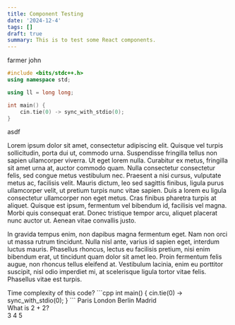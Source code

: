 ```yaml
---
title: Component Testing
date: '2024-12-4'
tags: []
draft: true
summary: This is to test some React components.
---
```


<Spoiler title="usaco">
farmer john

```cpp
#include <bits/stdc++.h>
using namespace std;

using ll = long long;

int main() {
    cin.tie(0) -> sync_with_stdio(0);
}
```

asdf
</Spoiler>

<Spoiler title="text test">

Lorem ipsum dolor sit amet, consectetur adipiscing elit. Quisque vel turpis sollicitudin, porta dui ut, commodo urna. Suspendisse fringilla tellus non sapien ullamcorper viverra. Ut eget lorem nulla. Curabitur ex metus, fringilla sit amet urna at, auctor commodo quam. Nulla consectetur consectetur felis, sed congue metus vestibulum nec. Praesent a nisi cursus, vulputate metus ac, facilisis velit. Mauris dictum, leo sed sagittis finibus, ligula purus ullamcorper velit, ut pretium turpis nunc vitae sapien. Duis a lorem eu ligula consectetur ullamcorper non eget metus. Cras finibus pharetra turpis at aliquet. Quisque est ipsum, fermentum vel bibendum id, facilisis vel magna. Morbi quis consequat erat. Donec tristique tempor arcu, aliquet placerat nunc auctor ut. Aenean vitae convallis justo.

In gravida tempus enim, non dapibus magna fermentum eget. Nam non orci ut massa rutrum tincidunt. Nulla nisl ante, varius id sapien eget, interdum luctus mauris. Phasellus rhoncus, lectus eu facilisis pretium, nisi enim bibendum erat, ut tincidunt quam dolor sit amet leo. Proin fermentum felis augue, non rhoncus tellus eleifend at. Vestibulum lacinia, enim eu porttitor suscipit, nisl odio imperdiet mi, at scelerisque ligula tortor vitae felis. Phasellus vitae est turpis.
</Spoiler>

<Quiz>
  <QuizQuestion>
    Time complexity of this code?
    ```cpp
    int main() {
        cin.tie(0) -> sync_with_stdio(0);
    }
    ```
    <QuizMCAnswer number={0} correct text="Correct!">
      Paris
    </QuizMCAnswer>
    <QuizMCAnswer number={1}>
      London
    </QuizMCAnswer>
    <QuizMCAnswer number={2}>
      Berlin
    </QuizMCAnswer>
    <QuizMCAnswer number={3}>
      Madrid
    </QuizMCAnswer>
  </QuizQuestion>
  
  <QuizQuestion>
    <div>
      What is 2 + 2?
    </div>
    <QuizMCAnswer number={0}>
      3
    </QuizMCAnswer>
    <QuizMCAnswer number={1} correct>
      4
    </QuizMCAnswer>
    <QuizMCAnswer number={2}>
      5
    </QuizMCAnswer>
  </QuizQuestion>
</Quiz>